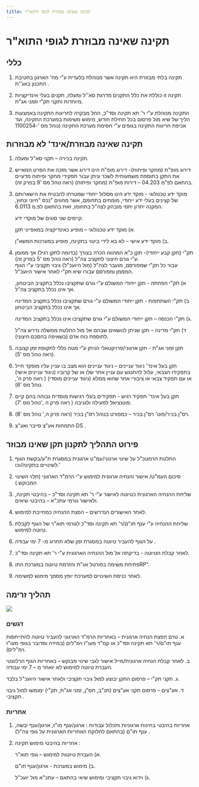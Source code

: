 ```yaml
---
title: תקינה שאינה מבוזרת לגופי התוא"ר
---
```



# תקינה שאינה מבוזרת לגופי התוא"ר

## כללי

1) תקינה בלתי מבוזרת היא תקינה אשר מנוהלת בלעדית ע"י מח' הארגון בחטיבת התכנון באג''ת . 

2) תקינה זו כוללת את כלל התקנים מדרגת סא''ל ומעלה, תקנים בעלי אינדיקציות מיוחדות ותקני תק"י וזמני אג"ת. 

3) התקינה מנוהלת ע"י ר' תא תקינה וסד"כ, החל מבקרה לחריגות התקינה באמצעות הליך של שיא מול פרסום בכל תחילת חודש, מימוש משימות במערכת התקינה, ועד אכיפת חריגות התקינה בגופים ע"י חסימת מערכת התקינה (נוהל מס '-1100254

## תקינה שאינה מבוזרת/אינד' לא מבוזרות

1) תקינה בכירה – תקני סא"ל ומעלה. 

2) דירוג מופ"ת (מחקר ופיתוח)- דירוג מופ"ת הינו דירוג אשר מזכה את הפרט המאייש את התקן בתוספת משמעותית לשכר וניתן עבור תפקידי מחקר ופיתוח מדעיים בהתאם לפ"מ 04.203 – דירות מופ"ת (מחקר ופיתוח)  (ראה נוהל מס '9 בפרק זה). 

3) מוקד ידע טכנולוגי - מוקד ידע הינו מסלול ייחודי שמטרתו להבטיח את הישארותם של קצינים בעלי ידע ייחודי, מומחים בתחומם, אשר מהווים "נכס "חיוני ונחוץ, המקנה יתרון יחסי מובהק לצה"ל בתחומו, זאת בהתאם לפ.מ 6.0113.  

   קיימים שני סוגים של מוקדי ידע:

      א) מוקד ידע טכנולוגי – מופיע כאינדיקציה במאפייני תקן. 
      
      ב) מוקד ידע אישי – לא בא לידי ביטוי בתקינה, מופיע במערכות המשא"ן. 

4) תק"י (תקן קבע ייחודי)- תקן כ"א המהווה הכרה בצורך (בדומה לתקן רגיל) אך ממומן ע"י גורם חיצוני לתקציב צה"ל (ראה נוהל מס '5 בפרק זה).  
עבור כל תק"י שמפורסם, מועבר לצה"ל (מול היועכ"ל) גיבוי תקציבי ע"י הגוף המממן ומפורסם עבורו שיא תק"י לאחר אישור היועכ"ל.  

   
   א) תק"י הפחתה - תקן ייחודי המשולם ע"י גורם שתקציבו נכלל בתקציב הביטחון, אך אינו נכלל בתקציב צה"ל. 

   ב) תק"י השתתפות - תקן ייחודי המשולם ע"י גורם שתקציבו נכלל בתקציב המדינה אך אינו נכלל בתקציב הביטחון. 

   ג) תק"י הכנסה – תקן ייחודי המשולם ע"י גורם שתקציבו אינו נכלל בתקציב המדינה. 

   ד) תק"י מדינה – תקן שניתן לנושאים שבהם אל מול החלטת ממשלה נדרש צה"ל לתוספת כוח אדם (בשאיפה בהסכם חיצוני). 

5) תקן זמני אג"ת - תקן ארגוני/פרויקטאלי הניתן ע"י מטה כללי לתקופת זמן קצובה 
(ראה נוהל מס '5). 

6) תקן בעל אינד' ניגוד עניינים – ניגוד עניינים הוא מצב בו עניין עליו מופקד חייל בתפקידו הצבאי, עלול להתנגש עם עניין אחר שלו או של קרוביו (ניגוד עניינים אישי) או עם תפקיד צבאי או ציבורי אחר שהוא ממלא (ניגוד עניינים מוסדי) ( ראה פרק ה', נוהל מס '6). 

7) תקן בעל אינד' תפקיד רגיש - תפקידים בעלי רגישות מוסדית גבוהה בהם קיים פוטנציאל למעילה ולגניבה ( ראה פרק ה ,'נוהל מס '7). 

8) רס"ן בכיר/פוט' רס"ן בכיר – כמפורט בנוהל רס"ן בכיר (ראה פרק ה,' נוהל מס '8). 

9) התמחות אע"צ סייבר ואע"צ DS . 

## פירוט התהליך לתקנון תקן שאינו מבוזר 

1) החלטת הרמטכ"ל על שינוי ארגוני/עמ"ט ארגונית במסגרת ת"ע/בקשת הגוף לשינויים בתקינה/וכו.' 

2) סיכום העמ"ט/ אישור והנחיה ארגונית למימוש ע"י הרמ"ד הארגוני (תלוי השינוי המבוקש.) 

3) שליחת ההנחיה הארגונית כטיוטה לאישור ע"י ר' תא תקינה וסד"כ – בהיבטי תקינה, ולאישור גורמי עתכ"א – בהיבטי שיאים. 

4) לאחר האישורים הנדרשים – הפצת ההנחיה כמחייבת למימוש. 

5) שליחת ההנחיה ע"י ענף תו"ם/ר' תא תקינה וסד"כ לגורמי תוא"ר של הגוף לקבלת טיוטה למימוש.  

6) על הגוף להעביר טיוטה במסגרת זמן שלא תחרוג מ- 7 ימי עבודה . 

7) לאחר קבלת הטיוטה - בדיקתה אל מול ההנחיה הארגונית ע"י ר' תא תקינה וסד"כ. 

8) פתיחת משימה בפורטל אג"ת והזרמת טיוטה במערכת התוRP". 

9) לאחר כניסת השינויים למערכת יופץ מסמך מימוש למשימה. 

## תהליך זרימה

<img src={flow.src} />

### דגשים

א.	טרם הפצת הנחיה ארגונית – באחריות הרמ"ד הארגוני להעביר טיוטה להתייחסות ענף תו"ם/ר' תא תקינה וסד"כ או קמ"ד מעו"ז וימ"לים (במידה ומדובר בגופי מעו"ז וימ"לים). 

ב.	לאחר קבלת הנחיה ארגונית/מייל אישור לגבי שינוי מבוקש – באחריות הגוף הרלוונטי העברת טיוטה למימוש לא יואחר מ – 7 ימי עבודה. 

ג.	תקני תק"י – פרסום התקן יבוצע למול גיבוי תקציבי ולאחר אישור היועכ"ל בלבד. 

ד.	אע"צים – פרסום תקני אע"צים (תנ"ב, תס"ן, זמני אג"ת, תק"י) ימומשו למול גיבוי תקציבי . 

### אחריות

1)	אחריות בהיבטי בחינות ארגוניות ותכלול עבודות : ארגון/ענף מו"ז, ארגון/ענף יבשה, ענף תו"ם (בהתאם לחלוקת האחריות הארגונית על גופי צה"ל) . 

2)	אחריות בהיבטי מימוש תקינה  :  

      א) העברת טיוטות למימוש – גופי תוא"ר. 

      ב) מימוש במערכת - ארגון/ענף תו"ם. 

      ג) וידוא גיבוי תקציבי ומימוש שיאי בהתאם – עתכ"א מול יועכ"ל. 

<EditPage />